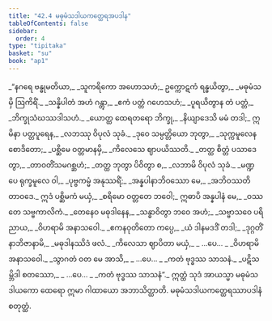 ```yaml
---
title: "42.4 မဓုမံသဒါယကတ္ထေရအပဒါန"
tableOfContents: false
sidebar:
  order: 4
type: "tipitaka"
basket: "su"
book: "ap1"
---
```



<DynamicBreadcrumb />

<Division number="106" book="ap1" e="ch" v="20" p="437">

<Paragraph number="5361" type="verses" book="ap1">
_“နဂရေ ဗန္ဓုမတိယာ,_  
_သူကရိကော အဟောသဟံ;_  
ဥက္ကောဋကံ ရန္ဓယိတွာ,_  
_မဓုမံသမှိ ဩကိရိံ._  

</Paragraph>

</Division>
<Division number="107" book="ap1" e="ch" v="20" p="438">

<Paragraph number="5362" type="verses" book="ap1">
_သန္နိပါတံ အဟံ ဂန္တွာ,_  
_ဧကံ ပတ္တံ ဂဟေသဟံ;_  
_ပူရယိတွာန တံ ပတ္တံ,_  
_ဘိက္ခုသံဃဿဒါသဟံ._  

</Paragraph>

</Division>
<Division number="108" book="ap1" e="ch" v="20" p="438">

<Paragraph number="5363" type="verses" book="ap1">
_ယောတ္ထ ထေရတရော ဘိက္ခု,_  
_နိယျာဒေသိ မမံ တဒါ;_  
ဣမိနာ ပတ္တပူရေန,_  
_လဘဿု ဝိပုလံ သုခံ._  

</Paragraph>

</Division>
<Division number="109" book="ap1" e="ch" v="20" p="438">

<Paragraph number="5364" type="verses" book="ap1">
_ဒုဝေ သမ္ပတ္တိယော ဘုတွာ,_  
_သုက္ကမူလေန စောဒိတော;_  
_ပစ္ဆိမေ ဝတ္တမာနမှိ,_  
_ကိလေသေ ဈာပယိဿတိ._  

</Paragraph>

</Division>
<Division number="110" book="ap1" e="ch" v="20" p="438">

<Paragraph number="5365" type="verses" book="ap1">
_တတ္ထ စိတ္တံ ပသာဒေတွာ,_  
_တာဝတိံသမဂစ္ဆဟံ;_  
_တတ္ထ ဘုတွာ ပိဝိတွာ စ,_  
_လဘာမိ ဝိပုလံ သုခံ._  

</Paragraph>

</Division>
<Division number="111" book="ap1" e="ch" v="20" p="438">

<Paragraph number="5366" type="verses" book="ap1">
_မဏ္ဍပေ ရုက္ခမူလေ ဝါ,_  
_ပုဗ္ဗကမ္မံ အနုဿရိံ;_  
_အန္နပါနာဘိဝဿော မေ,_  
_အဘိဝဿတိ တာဝဒေ._  

</Paragraph>

</Division>
<Division number="112" book="ap1" e="ch" v="20" p="438">

<Paragraph number="5367" book="ap1">
ဣဒံ ပစ္ဆိမကံ မယှံ,_  
_စရိမော ဝတ္တတေ ဘဝေါ;_  
ဣဓာပိ အန္နပါနံ မေ,_  
_ဝဿတေ သဗ္ဗကာလိကံ._  

</Paragraph>

</Division>
<Division number="113" book="ap1" e="ch" v="20" p="438">

<Paragraph number="5368" type="verses" book="ap1">
_တေနေဝ မဓုဒါနေန,_  
_သန္ဓာဝိတွာ ဘဝေ အဟံ;_  
_သဗ္ဗာသဝေ ပရိညာယ,_  
_ဝိဟရာမိ အနာသဝေါ._  

</Paragraph>

</Division>
<Division number="114" book="ap1" e="ch" v="20" p="438">

<Paragraph number="5369" type="verses" book="ap1">
_ဧကနဝုတိတော ကပ္ပေ,_  
_ယံ ဒါနမဒဒိံ တဒါ;_  
_ဒုဂ္ဂတိံ နာဘိဇာနာမိ,_  
_မဓုဒါနဿိဒံ ဖလံ._  

</Paragraph>

</Division>
<Division number="115" book="ap1" e="ch" v="20" p="438">

<Paragraph number="5370" type="verses" book="ap1">
_ကိလေသာ ဈာပိတာ မယှံ,_  
_ …ပေ… _  
_ဝိဟရာမိ အနာသဝေါ._  

</Paragraph>

</Division>
<Division number="116" book="ap1" e="ch" v="20" p="438">

<Paragraph number="5371" type="verses" book="ap1">
_သွာဂတံ ဝတ မေ အာသိ,_  
_ …ပေ… _  
_ကတံ ဗုဒ္ဓဿ သာသနံ._  

</Paragraph>

</Division>
<Division number="117" book="ap1" e="ch" v="20" p="438">

<Paragraph number="5372" type="verses" book="ap1">
_ပဋိသမ္ဘိဒါ စတဿော,_  
_ …ပေ… _  
_ကတံ ဗုဒ္ဓဿ သာသနံ”._  

</Paragraph>

<Paragraph number="5373" book="ap1">
ဣတ္ထံ သုဒံ အာယသ္မာ မဓုမံသဒါယကော ထေရော ဣမာ ဂါထာယော အဘာသိတ္ထာတိ.

</Paragraph>
</Division>

<Paragraph number="5374" type="center" book="ap1">
မဓုမံသဒါယကတ္ထေရဿာပဒါနံ စတုတ္ထံ.
</Paragraph>